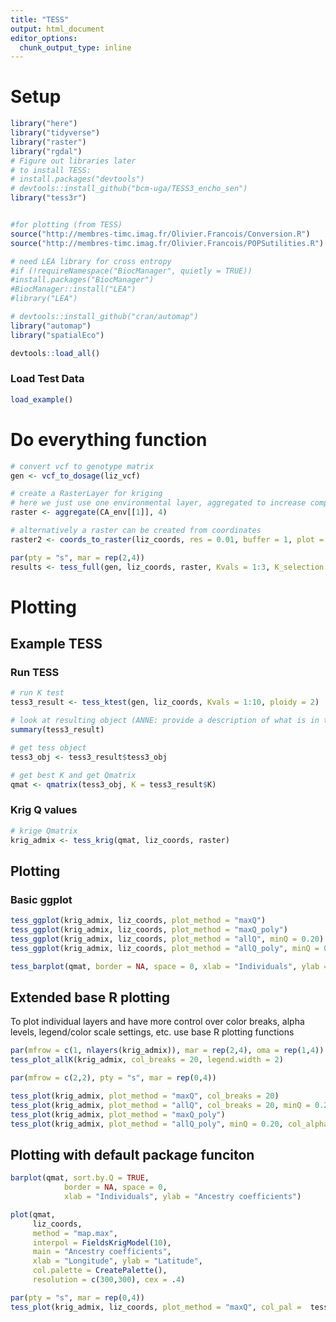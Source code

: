 ```yaml
---
title: "TESS"
output: html_document
editor_options: 
  chunk_output_type: inline
---
```


# Setup

```r
library("here")
library("tidyverse")
library("raster")
library("rgdal")
# Figure out libraries later
# to install TESS:
# install.packages("devtools")
# devtools::install_github("bcm-uga/TESS3_encho_sen")
library("tess3r") 


#for plotting (from TESS)
source("http://membres-timc.imag.fr/Olivier.Francois/Conversion.R")
source("http://membres-timc.imag.fr/Olivier.Francois/POPSutilities.R")

# need LEA library for cross entropy
#if (!requireNamespace("BiocManager", quietly = TRUE))
#install.packages("BiocManager")
#BiocManager::install("LEA")
#library("LEA")

# devtools::install_github("cran/automap")
library("automap")
library("spatialEco")

devtools::load_all()
```
### Load Test Data

```r
load_example()
```


# Do everything function

```r
# convert vcf to genotype matrix
gen <- vcf_to_dosage(liz_vcf)
```

```r
# create a RasterLayer for kriging
# here we just use one environmental layer, aggregated to increase computational speed
raster <- aggregate(CA_env[[1]], 4)

# alternatively a raster can be created from coordinates
raster2 <- coords_to_raster(liz_coords, res = 0.01, buffer = 1, plot = TRUE)
```


```r
par(pty = "s", mar = rep(2,4))
results <- tess_full(gen, liz_coords, raster, Kvals = 1:3, K_selection = "auto", minQ = 0.10)
```


# Plotting 

## Example TESS

### Run TESS

```r
# run K test
tess3_result <- tess_ktest(gen, liz_coords, Kvals = 1:10, ploidy = 2) 

# look at resulting object (ANNE: provide a description of what is in this object)
summary(tess3_result)

# get tess object
tess3_obj <- tess3_result$tess3_obj

# get best K and get Qmatrix
qmat <- qmatrix(tess3_obj, K = tess3_result$K)

```

### Krig Q values

```r
# krige Qmatrix
krig_admix <- tess_krig(qmat, liz_coords, raster)
```

## Plotting 

### Basic ggplot

```r
tess_ggplot(krig_admix, liz_coords, plot_method = "maxQ")
tess_ggplot(krig_admix, liz_coords, plot_method = "maxQ_poly")
tess_ggplot(krig_admix, liz_coords, plot_method = "allQ", minQ = 0.20)
tess_ggplot(krig_admix, liz_coords, plot_method = "allQ_poly", minQ = 0.20)
```

```r
tess_barplot(qmat, border = NA, space = 0, xlab = "Individuals", ylab = "Ancestry coefficients")
```

## Extended base R plotting

To plot individual layers and have more control over color breaks, alpha levels, legend/color scale settings, etc. use base R plotting functions

```r
par(mfrow = c(1, nlayers(krig_admix)), mar = rep(2,4), oma = rep(1,4))
tess_plot_allK(krig_admix, col_breaks = 20, legend.width = 2)
```

```r
par(mfrow = c(2,2), pty = "s", mar = rep(0,4))

tess_plot(krig_admix, plot_method = "maxQ", col_breaks = 20)
tess_plot(krig_admix, plot_method = "allQ", col_breaks = 20, minQ = 0.20, col_alpha = 0.90)
tess_plot(krig_admix, plot_method = "maxQ_poly")
tess_plot(krig_admix, plot_method = "allQ_poly", minQ = 0.20, col_alpha = 0.50)
```

## Plotting with default package funciton

```r
barplot(qmat, sort.by.Q = TRUE,
            border = NA, space = 0,
            xlab = "Individuals", ylab = "Ancestry coefficients")
```

```r
plot(qmat, 
     liz_coords, 
     method = "map.max", 
     interpol = FieldsKrigModel(10),  
     main = "Ancestry coefficients",
     xlab = "Longitude", ylab = "Latitude", 
     col.palette = CreatePalette(),
     resolution = c(300,300), cex = .4)

par(pty = "s", mar = rep(0,4))
tess_plot(krig_admix, liz_coords, plot_method = "maxQ", col_pal =  tess_col_default)
```
